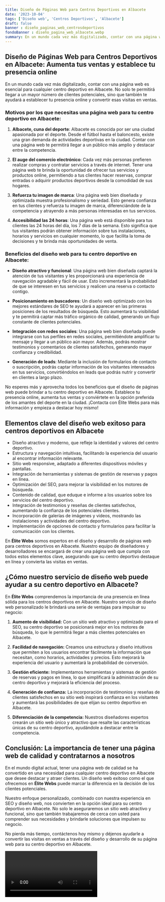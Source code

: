 ```yaml
---
title: Diseño de Páginas Web para Centros Deportivos en Albacete
date: '2023-10-04'
tags: ['Diseño web', 'Centros Deportivos', 'Albacete']
draft: false
banner : diseño_paginas_web_centrosdeportivos
fondoBanner : diseño_pagina_web_albacete.webp
summary: En un mundo cada vez más digitalizado, contar con una página web es esencial para cualquier centro deportivo en Albacete. No solo te permitirá llegar a un mayor número de clientes potenciales, sino que también te ayudará a establecer tu presencia online y convertir esas visitas en ventas.
---
```


## Diseño de Páginas Web para Centros Deportivos en Albacete: Aumenta tus ventas y establece tu presencia online

En un mundo cada vez más digitalizado, contar con una página web es esencial para cualquier centro deportivo en Albacete. No solo te permitirá llegar a un mayor número de clientes potenciales, sino que también te ayudará a establecer tu presencia online y convertir esas visitas en ventas.

### Motivos por los que necesitas una página web para tu centro deportivo en Albacete:

1. **Albacete, cuna del deporte**: Albacete es conocida por ser una ciudad apasionada por el deporte. Desde el fútbol hasta el baloncesto, existe una gran demanda de actividades deportivas en la ciudad. Contar con una página web te permitirá llegar a un público más amplio y destacar entre la competencia.

2. **El auge del comercio electrónico**: Cada vez más personas prefieren realizar compras y contratar servicios a través de internet. Tener una página web te brinda la oportunidad de ofrecer tus servicios y productos online, permitiendo a tus clientes hacer reservas, comprar entradas o adquirir productos deportivos desde la comodidad de sus hogares.

3. **Refuerza tu imagen de marca**: Una página web bien diseñada y optimizada muestra profesionalismo y seriedad. Esto genera confianza en tus clientes y refuerza tu imagen de marca, diferenciándote de la competencia y atrayendo a más personas interesadas en tus servicios.

4. **Accesibilidad las 24 horas**: Una página web está disponible para tus clientes las 24 horas del día, los 7 días de la semana. Esto significa que tus visitantes podrán obtener información sobre tus instalaciones, horarios y servicios en cualquier momento, lo que facilita la toma de decisiones y te brinda más oportunidades de venta.

### Beneficios del diseño web para tu centro deportivo en Albacete:

- **Diseño atractivo y funcional**: Una página web bien diseñada captará la atención de tus visitantes y les proporcionará una experiencia de navegación agradable y fácil de usar. Esto incrementará la probabilidad de que se interesen en tus servicios y realicen una reserva o contacto contigo.

- **Posicionamiento en buscadores**: Un diseño web optimizado con los mejores estándares de SEO te ayudará a aparecer en las primeras posiciones de los resultados de búsqueda. Esto aumentará tu visibilidad y te permitirá captar más tráfico orgánico de calidad, generando un flujo constante de clientes potenciales.

- **Integración con redes sociales**: Una página web bien diseñada puede integrarse con tus perfiles en redes sociales, permitiéndote amplificar tu mensaje y llegar a un público aún mayor. Además, podrás mostrar testimonios y comentarios de clientes satisfechos, generando mayor confianza y credibilidad.

- **Generación de leads**: Mediante la inclusión de formularios de contacto o suscripción, podrás captar información de los visitantes interesados en tus servicios, convirtiéndolos en leads que podrás nutrir y convertir en clientes a largo plazo.

No esperes más y aprovecha todos los beneficios que el diseño de páginas web puede brindar a tu centro deportivo en Albacete. Establece tu presencia online, aumenta tus ventas y conviértete en la opción preferida de los amantes del deporte en la ciudad. ¡Contacta con Élite Webs para más información y empieza a destacar hoy mismo!

<GifSeo />

<Cta />

## Elementos clave del diseño web exitoso para centros deportivos en Albacete

- Diseño atractivo y moderno, que refleje la identidad y valores del centro deportivo.
- Estructura y navegación intuitivas, facilitando la experiencia del usuario al encontrar información relevante.
- Sitio web responsive, adaptado a diferentes dispositivos móviles y pantallas.
- Integración de herramientas y sistemas de gestión de reservas y pagos en línea.
- Optimización del SEO, para mejorar la visibilidad en los motores de búsqueda.
- Contenido de calidad, que eduque e informe a los usuarios sobre los servicios del centro deportivo.
- Integración de testimonios y reseñas de clientes satisfechos, aumentando la confianza de los potenciales clientes.
- Incorporación de galerías de imágenes y videos, mostrando las instalaciones y actividades del centro deportivo.
- Implementación de opciones de contacto y formularios para facilitar la comunicación con los clientes.

En **Élite Webs** somos expertos en el diseño y desarrollo de páginas web para centros deportivos en Albacete. Nuestro equipo de diseñadores y desarrolladores se encargará de crear una página web que cumpla con todos estos elementos clave, asegurando que su centro deportivo destaque en línea y convierta las visitas en ventas.

## ¿Cómo nuestro servicio de diseño web puede ayudar a su centro deportivo en Albacete?

En **Élite Webs** comprendemos la importancia de una presencia en línea sólida para los centros deportivos en Albacete. Nuestro servicio de diseño web personalizado le brindará una serie de ventajas para impulsar su negocio:

1. **Aumento de visibilidad:** Con un sitio web atractivo y optimizado para el SEO, su centro deportivo se posicionará mejor en los motores de búsqueda, lo que le permitirá llegar a más clientes potenciales en Albacete.

2. **Facilidad de navegación:** Creamos una estructura y diseño intuitivos que permiten a los usuarios encontrar fácilmente la información que necesitan, como horarios, actividades y precios. Esto mejorará la experiencia del usuario y aumentará la probabilidad de conversión.

3. **Gestión eficiente:** Implementamos herramientas y sistemas de gestión de reservas y pagos en línea, lo que simplificará la administración de su centro deportivo y mejorará la eficiencia del proceso.

4. **Generación de confianza:** La incorporación de testimonios y reseñas de clientes satisfechos en su sitio web inspirará confianza en los visitantes y aumentará las posibilidades de que elijan su centro deportivo en Albacete.

5. **Diferenciación de la competencia:** Nuestros diseñadores expertos crearán un sitio web único y atractivo que resalte las características únicas de su centro deportivo, ayudándole a destacar entre la competencia.

## Conclusión: La importancia de tener una página web de calidad y contratarnos a nosotros

En el mundo digital actual, tener una página web de calidad se ha convertido en una necesidad para cualquier centro deportivo en Albacete que desee destacar y atraer clientes. Un diseño web exitoso como el que ofrecemos en **Élite Webs** puede marcar la diferencia en la decisión de los clientes potenciales.

Nuestro enfoque personalizado, combinado con nuestra experiencia en SEO y diseño web, nos convierten en la opción ideal para su centro deportivo en Albacete. No solo le aseguraremos un sitio web atractivo y funcional, sino que también trabajaremos de cerca con usted para comprender sus necesidades y brindarle soluciones que impulsen su negocio.

No pierda más tiempo, contáctenos hoy mismo y déjenos ayudarle a convertir las visitas en ventas a través del diseño y desarrollo de su página web para su centro deportivo en Albacete.

<Video />

<CtaBot job='Centros Deportivos' city='Albacete'/>

<Gmaps query='Albacete+españa+maps' />
